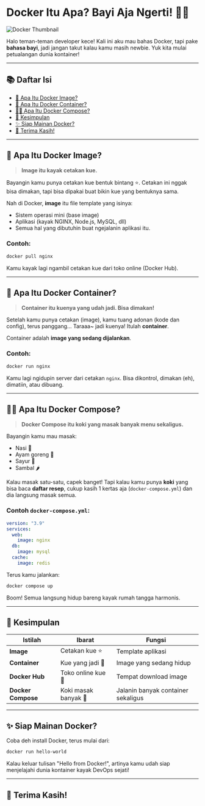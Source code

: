 # Docker Itu Apa? Bayi Aja Ngerti! 🐣🐳

![Docker Thumbnail](https://raw.githubusercontent.com/RizkyZaki/Blog-Collections/refs/heads/main/resource/docker-babies.png)

Halo teman-teman developer kece! Kali ini aku mau bahas Docker, tapi pake **bahasa bayi**, jadi jangan takut kalau kamu masih newbie. Yuk kita mulai petualangan dunia kontainer!

---

## 📚 Daftar Isi

- [🧁 Apa Itu Docker Image?](#-apa-itu-docker-image)
- [🚀 Apa Itu Docker Container?](#-apa-itu-docker-container)
- [🧑‍🍳 Apa Itu Docker Compose?](#-apa-itu-docker-compose)
- [🧠 Kesimpulan](#-kesimpulan)
- [✨ Siap Mainan Docker?](#-siap-mainan-docker)
- [🙌 Terima Kasih!](#-terima-kasih)

---

## 🧁 Apa Itu Docker Image?

> **Image itu kayak cetakan kue.**

Bayangin kamu punya cetakan kue bentuk bintang ⭐. Cetakan ini nggak bisa dimakan, tapi bisa dipakai buat bikin kue yang bentuknya sama.

Nah di Docker, **image** itu file template yang isinya:
- Sistem operasi mini (base image)
- Aplikasi (kayak NGINX, Node.js, MySQL, dll)
- Semua hal yang dibutuhin buat ngejalanin aplikasi itu.

### Contoh:
```bash
docker pull nginx
```
Kamu kayak lagi ngambil cetakan kue dari toko online (Docker Hub).

---

## 🚀 Apa Itu Docker Container?

> **Container itu kuenya yang udah jadi. Bisa dimakan!**

Setelah kamu punya cetakan (image), kamu tuang adonan (kode dan config), terus panggang... Taraaa~ jadi kuenya! Itulah **container**.

Container adalah **image yang sedang dijalankan**.

### Contoh:
```bash
docker run nginx
```
Kamu lagi ngidupin server dari cetakan `nginx`. Bisa dikontrol, dimakan (eh), dimatiin, atau dibuang.

---

## 🧑‍🍳 Apa Itu Docker Compose?

> **Docker Compose itu koki yang masak banyak menu sekaligus.**

Bayangin kamu mau masak:
- Nasi 🍚
- Ayam goreng 🍗
- Sayur 🥦
- Sambal 🌶️

Kalau masak satu-satu, capek banget! Tapi kalau kamu punya **koki** yang bisa baca **daftar resep**, cukup kasih 1 kertas aja (`docker-compose.yml`) dan dia langsung masak semua.

### Contoh `docker-compose.yml`:

```yaml
version: "3.9"
services:
  web:
    image: nginx
  db:
    image: mysql
  cache:
    image: redis
```

Terus kamu jalankan:

```bash
docker compose up
```

Boom! Semua langsung hidup bareng kayak rumah tangga harmonis.

---

## 🧠 Kesimpulan

| Istilah | Ibarat | Fungsi |
|--------|--------|--------|
| **Image** | Cetakan kue ⭐ | Template aplikasi |
| **Container** | Kue yang jadi 🧁 | Image yang sedang hidup |
| **Docker Hub** | Toko online kue 🛒 | Tempat download image |
| **Docker Compose** | Koki masak banyak 🍳 | Jalanin banyak container sekaligus |

---

## ✨ Siap Mainan Docker?

Coba deh install Docker, terus mulai dari:
```bash
docker run hello-world
```

Kalau keluar tulisan "Hello from Docker!", artinya kamu udah siap menjelajahi dunia kontainer kayak DevOps sejati!

---

## 🙌 Terima Kasih!